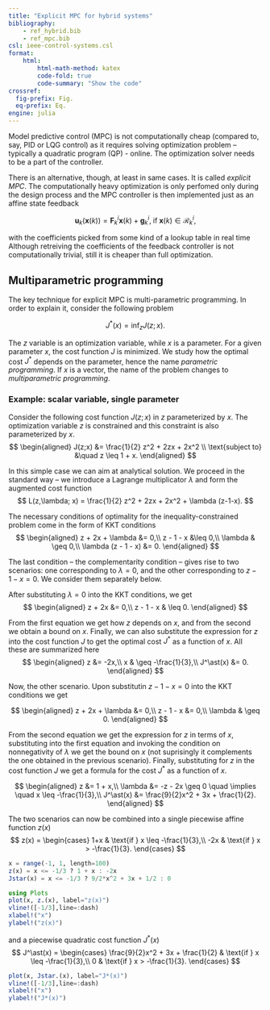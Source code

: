 ```yaml
---
title: "Explicit MPC for hybrid systems"
bibliography: 
    - ref_hybrid.bib
    - ref_mpc.bib
csl: ieee-control-systems.csl
format:
    html:
        html-math-method: katex
        code-fold: true
        code-summary: "Show the code"
crossref:
  fig-prefix: Fig. 
  eq-prefix: Eq.
engine: julia         
---
```



Model predictive control (MPC) is not computationally cheap (compared to, say, PID or LQG control) as it requires solving optimization problem – typically a quadratic program (QP) - online. The optimization solver needs to be a part of the controller. 

There is an alternative, though, at least in same cases. It is called *explicit MPC*. The computationally heavy optimization is only perfomed only during the design process and the MPC controller is then implemented just as an affine state feedback

$$
\bm u_k(\bm x(k)) = \mathbf F_k^i \bm x(k) + \mathbf g_k^i,\; \text{if}\; \bm x(k) \in \mathcal R_k^i,
$$

with the coefficients picked from some kind of a lookup table in real time Although retreiving the coefficients of the feedback controller is not computationally trivial, still it is cheaper than full optimization.

## Multiparametric programming

The key technique for explicit MPC is multi-parametric programming. In order to explain it, consider the following problem

$$
J^\ast(x) = \inf_z J(z;x).
$$

The $z$ variable is an optimization variable, while $x$ is a parameter. For a given parameter $x$, the cost function $J$ is minimized. We study how the optimal cost $J^\ast$ depends on the parameter, hence the name *parametric programming*. If $x$ is a vector, the name of the problem changes to *multiparametric programming*.

### Example: scalar variable, single parameter

Consider the following cost function $J(z;x)$ in $z$ parameterized by $x$. The optimization variable $z$ is constrained and this constraint is also parameterized by $x$.
$$
\begin{aligned}
J(z;x) &= \frac{1}{2} z^2 + 2zx + 2x^2 \\
\text{subject to} &\quad  z \leq 1 + x.
\end{aligned}
$$

In this simple case we can aim at analytical solution. We proceed in the standard way – we introduce a Lagrange multiplicator $\lambda$ and form the augmented cost function
$$
L(z,\lambda; x) = \frac{1}{2} z^2 + 2zx + 2x^2 + \lambda (z-1-x).
$$

The necessary conditions of optimality for the inequality-constrained problem come in the form of KKT conditions
$$
\begin{aligned}
z + 2x + \lambda &= 0,\\
z - 1 - x &\leq  0,\\
\lambda & \geq 0,\\
\lambda (z - 1 - x) &= 0.
\end{aligned}
$$

The last condition – the complementarity condition – gives rise to two scenarios: one corresponding to $\lambda = 0$, and the other corresponding to $z - 1 - x = 0$. We consider them separately below.

After substituting $\lambda = 0$ into the KKT conditions, we get 
$$
\begin{aligned}
z + 2x &= 0,\\
z - 1 - x & \leq  0.
\end{aligned}
$$

From the first equation we get how $z$ depends on $x$, and from the second we obtain a bound on $x$. Finally, we can also substitute the expression for $z$ into the cost function $J$ to get the optimal cost $J^\ast$ as a function of $x$. All these are summarized here
$$
\begin{aligned}
z &= -2x,\\
x & \geq -\frac{1}{3},\\
J^\ast(x) &= 0.
\end{aligned}
$$

Now, the other scenario. Upon substitutin $z - 1 - x = 0$ into the KKT conditions we get 

$$
\begin{aligned}
z + 2x + \lambda &= 0,\\
z - 1 - x &=  0,\\
\lambda & \geq 0.
\end{aligned}
$$

From the second equation we get the expression for $z$ in terms of $x$, substituting into the first equation and invoking the condition on nonnegativity of $\lambda$ we get the bound on $x$ (not suprisingly it complements the one obtained in the previous scenario). Finally, substituting for $z$ in the cost function $J$ we get a formula for the cost $J^\ast$ as a function of $x$.

$$
\begin{aligned}
z &= 1 + x,\\
\lambda &= -z - 2x \geq 0 \quad \implies \quad x \leq -\frac{1}{3},\\
J^\ast(x) &= \frac{9}{2}x^2 + 3x + \frac{1}{2}.
\end{aligned}
$$

The two scenarios can now be combined into a single piecewise affine function $z(x)$
$$
z(x) = \begin{cases}
1+x & \text{if } x \leq -\frac{1}{3},\\
-2x & \text{if } x > -\frac{1}{3}.
\end{cases}
$$

```julia
x = range(-1, 1, length=100)
z(x) = x <= -1/3 ? 1 + x : -2x
Jstar(x) = x <= -1/3 ? 9/2*x^2 + 3x + 1/2 : 0

using Plots
plot(x, z.(x), label="z(x)")
vline!([-1/3],line=:dash)
xlabel!("x")
ylabel!("z(x)")
```

and a piecewise quadratic cost function $J^\ast(x)$
$$
J^\ast(x) = \begin{cases}
\frac{9}{2}x^2 + 3x + \frac{1}{2} & \text{if } x \leq -\frac{1}{3},\\
0 & \text{if } x > -\frac{1}{3}.
\end{cases}
$$

```julia
plot(x, Jstar.(x), label="J*(x)")
vline!([-1/3],line=:dash)
xlabel!("x")
ylabel!("J*(x)")
```

